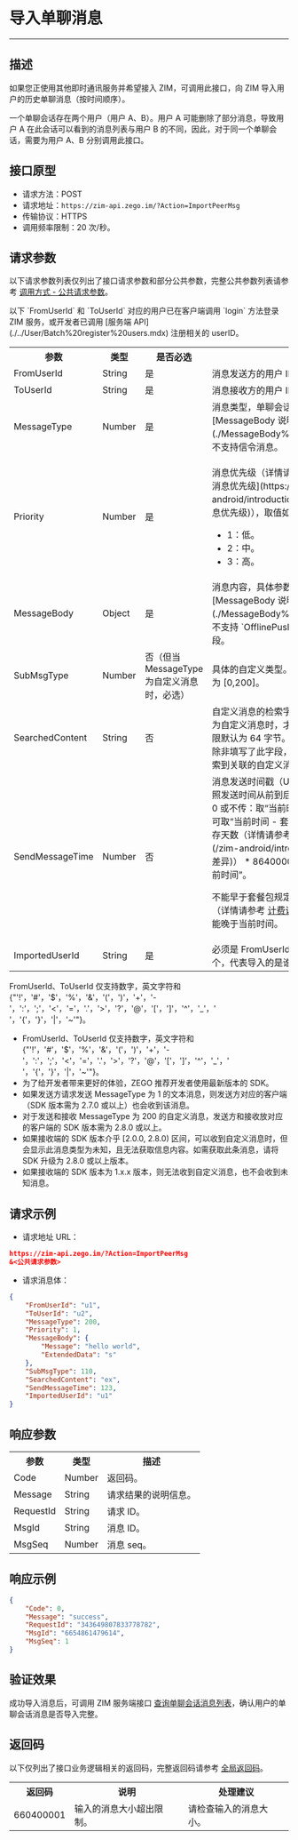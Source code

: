 
# 导入单聊消息

- - -

## 描述

如果您正使用其他即时通讯服务并希望接入 ZIM，可调用此接口，向 ZIM 导入用户的历史单聊消息（按时间顺序）。

一个单聊会话存在两个用户（用户 A、B）。用户 A 可能删除了部分消息，导致用户 A 在此会话可以看到的消息列表与用户 B 的不同，因此，对于同一个单聊会话，需要为用户 A、B 分别调用此接口。

## 接口原型

- 请求方法：POST
- 请求地址：`https://zim-api.zego.im/?Action=ImportPeerMsg`
- 传输协议：HTTPS
- 调用频率限制：20 次/秒。

## 请求参数

以下请求参数列表仅列出了接口请求参数和部分公共参数，完整公共参数列表请参考 [调用方式 - 公共请求参数](../Accessing%20Server%20APIs.mdx#2-公共参数)。


<Note title="说明">
以下 `FromUserId` 和 `ToUserId` 对应的用户已在客户端调用 `login` 方法登录 ZIM 服务，或开发者已调用 [服务端 API](./../User/Batch%20register%20users.mdx) 注册相关的 userID。
</Note>

<table>
<tbody><tr>
<th>参数</th>
<th>类型</th>
<th>是否必选</th>
<th>描述</th>
</tr>
<tr>
<td>FromUserId</td>
<td>String</td>
<td>是</td>
<td>消息发送方的用户 ID。</td>
</tr>
<tr>
<td>ToUserId</td>
<td>String</td>
<td>是</td>
<td>消息接收方的用户 ID。</td>
</tr>
<tr>
<td>MessageType</td>
<td>Number</td>
<td>是</td>
<td>消息类型，单聊会话的适用类型请参考 [MessageBody 说明](./MessageBody%20Introduction.mdx)。<Warning title="注意">不支持信令消息。</Warning></td>
</tr>
<tr>
<td>Priority</td>
<td>Number</td>
<td>是</td>
<td><p>消息优先级（详情请参考 [基本概念介绍 - 消息优先级](https://doc-zh.zego.im/zim-android/introduction/basic-concepts#消息优先级)），取值如下：</p><ul><li>1：低。</li><li>2：中。</li><li>3：高。</li></ul></td>
</tr>
<tr>
<td>MessageBody</td>
<td>Object</td>
<td>是</td>
<td>消息内容，具体参数格式请参考 [MessageBody 说明](./MessageBody%20Introduction.mdx)。<Warning title="注意">不支持 `OfflinePush` 和 `HasReceipt` 字段。</Warning></td>
</tr>
<tr>
<td>SubMsgType</td>
<td>Number</td>
<td>否（但当 MessageType 为自定义消息时，必选）</td>
<td>具体的自定义类型。值由您定义，取值范围为 [0,200]。</td>
</tr>
<tr>
<td>SearchedContent</td>
<td>String</td>
<td>否</td>
<td>自定义消息的检索字段。当 MessageType 为自定义消息时，才可填写此字段，长度上限默认为 64 字节。此字段作用于客户端，除非填写了此字段，否则无法通过客户端搜索到关联的自定义消息。</td>
</tr>
<tr>
<td>SendMessageTime</td>
<td>Number</td>
<td>否</td>
<td>
消息发送时间戳（Unix，毫秒级别）。请按照发送时间从前到后的顺序进行导入。
- 传 0 或不传：取“当前时间”。
- 其他值：最早可取“当前时间 - 套餐包规定的历史消息保存天数（详情请参考 [计费说明 - 版本差异](/zim-android/introduction/pricing#版本差异)） * 86400000”，最晚不得晚于“当前时间”。

不能早于套餐包规定的历史消息保存天数（详情请参考 [计费说明 - 版本差异](/zim-android/introduction/pricing#版本差异)），也不能晚于当前时间。
</td>
</tr>
<tr>
<td>ImportedUserId</td>
<td>String</td>
<td>是</td>
<td>必须是 FromUserId 或 ToUserId中的一个，代表导入的是谁的单聊会话消息列表。</td>
</tr>
</tbody></table>

<Note title="说明">

FromUserId、ToUserId 仅支持数字，英文字符和 {"'!'，'#'，'$'，'%'，'&'，'('，')'，'+'，'-'，':'，';'，'<'，'='，'.'，'>'，'?'，'@'，'['，']'，'^'，'_'，' '，'{'，'}'，'|'，'~'"}。
</Note>

<Note title="说明">

- FromUserId、ToUserId 仅支持数字，英文字符和 {"'!'，'#'，'$'，'%'，'&'，'('，')'，'+'，'-'，':'，';'，'<'，'='，'.'，'>'，'?'，'@'，'['，']'，'^'，'_'，' '，'{'，'}'，'|'，'~'"}。
- 为了给开发者带来更好的体验，ZEGO 推荐开发者使用最新版本的 SDK。
- 如果发送方请求发送 MessageType 为 1 的文本消息，则发送方对应的客户端（SDK 版本需为 2.7.0 或以上）也会收到该消息。
- 对于发送和接收 MessageType 为 200 的自定义消息，发送方和接收放对应的客户端的 SDK 版本需为 2.8.0 或以上。
- 如果接收端的 SDK 版本介乎 [2.0.0, 2.8.0) 区间，可以收到自定义消息时，但会显示此消息类型为未知，且无法获取信息内容。如需获取此条消息，请将 SDK 升级为 2.8.0 或以上版本。
- 如果接收端的 SDK 版本为 1.x.x 版本，则无法收到自定义消息，也不会收到未知消息。
</Note>


## 请求示例

- 请求地址 URL：

```json
https://zim-api.zego.im/?Action=ImportPeerMsg
&<公共请求参数>
```

- 请求消息体：

```json
{
    "FromUserId": "u1",
    "ToUserId": "u2",
    "MessageType": 200,
    "Priority": 1,
    "MessageBody": {
        "Message": "hello world",
        "ExtendedData": "s"
    },
    "SubMsgType": 110,
    "SearchedContent": "ex",
    "SendMessageTime": 123,
    "ImportedUserId": "u1"
}
```

## 响应参数

<table>
<tbody><tr data-row-level="1">
<th>参数</th>
<th>类型</th>
<th>描述</th>
</tr>
<tr data-row-level="2">
<td>Code</td>
<td>Number</td>
<td>
返回码。
</td>
</tr>
<tr data-row-level="3">
<td>Message</td>
<td>String</td>
<td>请求结果的说明信息。</td>
</tr>
<tr data-row-level="4">
<td>RequestId</td>
<td>String</td>
<td>请求 ID。</td>
</tr>
<tr data-row-level="5">
<td>MsgId</td>
<td>String</td>
<td>消息 ID。</td>
</tr>
<tr data-row-level="6">
<td>MsgSeq</td>
<td>Number</td>
<td>消息 seq。</td>
</tr>
</tbody></table>


## 响应示例

```json
{
    "Code": 0,
    "Message": "success",
    "RequestId": "343649807833778782",
    "MsgId": "6654861479614",
    "MsgSeq": 1
}
```

## 验证效果

成功导入消息后，可调用 ZIM 服务端接口 [查询单聊会话消息列表](../Conversation/Query%20the%20message%20list%20of%20one-on-one%20chats.mdx)，确认用户的单聊会话消息是否导入完整。

## 返回码

以下仅列出了接口业务逻辑相关的返回码，完整返回码请参考 [全局返回码](../Return%20codes.mdx)。

<table>
<tbody><tr>
<th>返回码</th>
<th>说明</th>
<th>处理建议</th>
</tr>
<tr>
<td>660400001</td>
<td>输入的消息大小超出限制。</td>
<td>请检查输入的消息大小。</td>
</tr>
</tbody></table>
